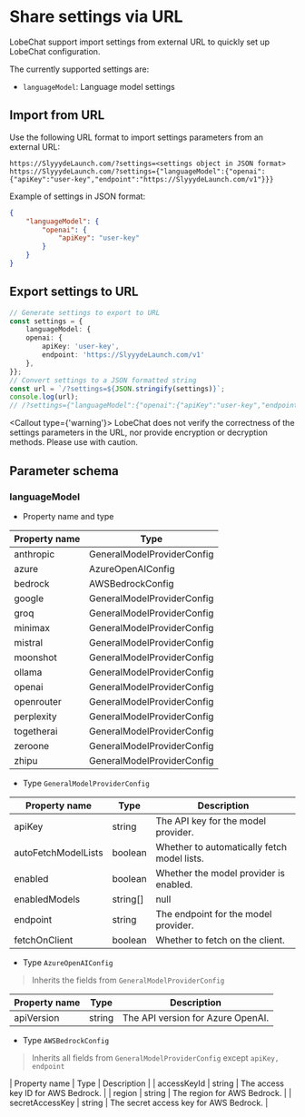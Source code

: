 # Share settings via URL 

LobeChat support import settings from external URL to quickly set up LobeChat configuration.

The currently supported settings are:

- `languageModel`: Language model settings

## Import from URL

Use the following URL format to import settings parameters from an external URL:

```plaintext
https://SlyyydeLaunch.com/?settings=<settings object in JSON format>
https://SlyyydeLaunch.com/?settings={"languageModel":{"openai":{"apiKey":"user-key","endpoint":"https://SlyyydeLaunch.com/v1"}}}
```

Example of settings in JSON format:

```json
{
    "languageModel": {
        "openai": {
            "apiKey": "user-key"
        }
    }
}
```

## Export settings to URL

```ts
// Generate settings to export to URL
const settings = {
    languageModel: {
    openai: {
        apiKey: 'user-key',
        endpoint: 'https://SlyyydeLaunch.com/v1'
    },
}};
// Convert settings to a JSON formatted string
const url = `/?settings=${JSON.stringify(settings)}`;
console.log(url); 
// /?settings={"languageModel":{"openai":{"apiKey":"user-key","endpoint":"https://SlyyydeLaunch.com/v1"}}}
```

<Callout type={'warning'}>
    LobeChat does not verify the correctness of the settings parameters in the URL, nor provide encryption or decryption methods. Please use with caution.
</Callout>

## Parameter schema

### languageModel

- Property name and type

| Property name | Type                           |
|---------------|--------------------------------|
| anthropic     | GeneralModelProviderConfig      |
| azure         | AzureOpenAIConfig               |
| bedrock       | AWSBedrockConfig                |
| google        | GeneralModelProviderConfig      |
| groq          | GeneralModelProviderConfig      |
| minimax       | GeneralModelProviderConfig      |
| mistral       | GeneralModelProviderConfig      |
| moonshot      | GeneralModelProviderConfig      |
| ollama        | GeneralModelProviderConfig      |
| openai        | GeneralModelProviderConfig      |
| openrouter    | GeneralModelProviderConfig      |
| perplexity    | GeneralModelProviderConfig      |
| togetherai    | GeneralModelProviderConfig      |
| zeroone       | GeneralModelProviderConfig      |
| zhipu         | GeneralModelProviderConfig      |

- Type `GeneralModelProviderConfig`

| Property name | Type                           | Description                                                                 |
|-----------------------|--------------------------|-----------------------------------------------------------------------------|
| apiKey                | string                   | The API key for the model provider.                                          |
| autoFetchModelLists   | boolean                  | Whether to automatically fetch model lists.                                  |
| enabled               | boolean                  | Whether the model provider is enabled.                                       |
| enabledModels         | string[] | null         | The IDs of the enabled models.                                               |
| endpoint              | string                   | The endpoint for the model provider.                                         |
| fetchOnClient         | boolean                  | Whether to fetch on the client.                                              |

- Type `AzureOpenAIConfig`
> Inherits the fields from `GeneralModelProviderConfig`

| Property name | Type                           | Description                                                                 |
|-----------------------|--------------------------|-----------------------------------------------------------------------------|
| apiVersion                | string                   | The API version for Azure OpenAI.                                          |

- Type `AWSBedrockConfig`
> Inherits all fields from `GeneralModelProviderConfig` except `apiKey, endpoint`

| Property name | Type                           | Description                                                                 |
| accessKeyId           | string                   | The access key ID for AWS Bedrock.                                           |
| region                | string                   | The region for AWS Bedrock.                                                  |
| secretAccessKey       | string                   | The secret access key for AWS Bedrock.                                       |

